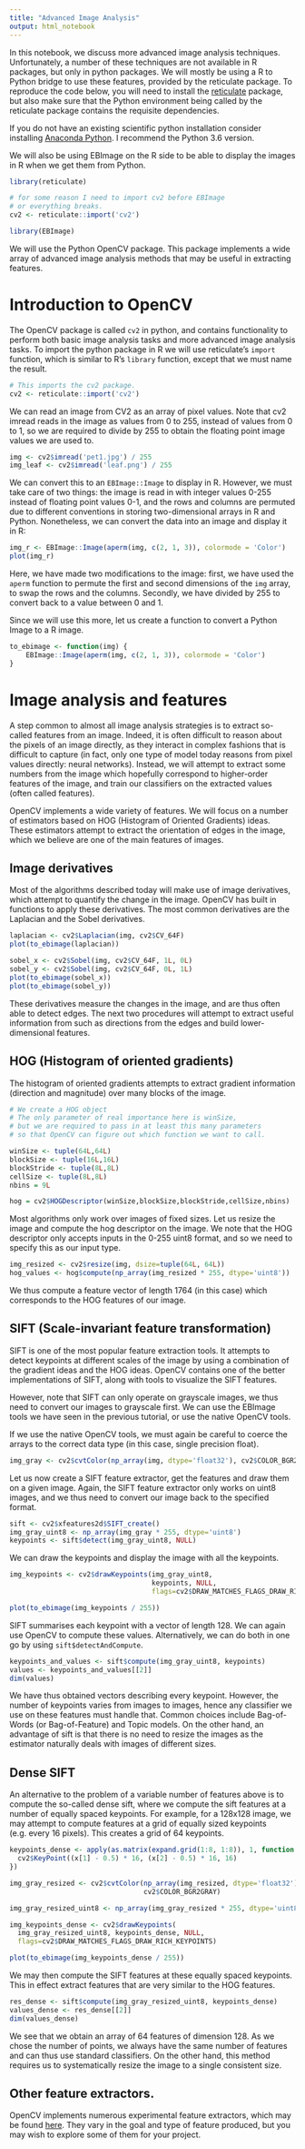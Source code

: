 ```yaml
---
title: "Advanced Image Analysis"
output: html_notebook
---
```


In this notebook, we discuss more advanced image analysis techniques. Unfortunately,
a number of these techniques are not available in R packages, but only in python packages.
We will mostly be using a R to Python bridge to use these features, provided by the reticulate
package. To reproduce the code below, you will need to install the [reticulate](https://rstudio.github.io/reticulate/articles/introduction.html)
package, but also make sure that the Python environment being called by the reticulate
package contains the requisite dependencies.

If you do not have an existing scientific python installation consider installing
[Anaconda Python](https://www.anaconda.com/download/). I recommend the Python 3.6
version.

We will also be using EBImage on the R side to be able to display the images in R
when we get them from Python.

```r
library(reticulate)

# for some reason I need to import cv2 before EBImage
# or everything breaks.
cv2 <- reticulate::import('cv2')

library(EBImage)
```

We will use the Python OpenCV package. This package implements a wide array of advanced
image analysis methods that may be useful in extracting features.

# Introduction to OpenCV

The OpenCV package is called `cv2` in python, and contains functionality to
perform both basic image analysis tasks and more advanced image analysis tasks.
To import the python package in R we will use reticulate's `import` function,
which is similar to R's `library` function, except that we must name the result.

```r
# This imports the cv2 package.
cv2 <- reticulate::import('cv2')
```

We can read an image from CV2 as an array of pixel values. Note that cv2 imread
reads in the image as values from 0 to 255, instead of values from 0 to 1, so
we are required to divide by 255 to obtain the floating point image values
we are used to.
```r
img <- cv2$imread('pet1.jpg') / 255
img_leaf <- cv2$imread('leaf.png') / 255
```

We can convert this to an `EBImage::Image` to display in R. However, we must take
care of two things: the image is read in with integer values 0-255 instead of
floating point values 0-1, and the rows and columns are permuted due to different
conventions in storing two-dimensional arrays in R and Python. Nonetheless, we can
convert the data into an image and display it in R:

```r
img_r <- EBImage::Image(aperm(img, c(2, 1, 3)), colormode = 'Color')
plot(img_r)
```

Here, we have made two modifications to the image: first, we have used
the `aperm` function to permute the first and second dimensions of the `img`
array, to swap the rows and the columns. Secondly, we have divided by 255
to convert back to a value between 0 and 1.

Since we will use this more, let us create a function to convert a Python Image
to a R image.

```r
to_ebimage <- function(img) {
    EBImage::Image(aperm(img, c(2, 1, 3)), colormode = 'Color')
}
```

# Image analysis and features

A step common to almost all image analysis strategies is to extract so-called features
from an image. Indeed, it is often difficult to reason about the pixels of an image
directly, as they interact in complex fashions that is difficult to capture (in fact,
only one type of model today reasons from pixel values directly: neural networks).
Instead, we will attempt to extract some numbers from the image which hopefully correspond
to higher-order features of the image, and train our classifiers on the extracted values
(often called features).

OpenCV implements a wide variety of features. We will focus on a number of estimators
based on HOG (Histogram of Oriented Gradients) ideas. These estimators attempt to
extract the orientation of edges in the image, which we believe are one of the main
features of images.

## Image derivatives

Most of the algorithms described today will make use of image derivatives, which
attempt to quantify the change in the image. OpenCV has built in functions to
apply these derivatives. The most common derivatives are the Laplacian and the
Sobel derivatives.

```r
laplacian <- cv2$Laplacian(img, cv2$CV_64F)
plot(to_ebimage(laplacian))
```

```r
sobel_x <- cv2$Sobel(img, cv2$CV_64F, 1L, 0L)
sobel_y <- cv2$Sobel(img, cv2$CV_64F, 0L, 1L)
plot(to_ebimage(sobel_x))
plot(to_ebimage(sobel_y))
```

These derivatives measure the changes in the image, and are thus often
able to detect edges. The next two procedures will attempt to extract
useful information from such as directions from the edges and build
lower-dimensional features.

## HOG (Histogram of oriented gradients)

The histogram of oriented gradients attempts to extract gradient information
(direction and magnitude) over many blocks of the image.

```r
# We create a HOG object
# The only parameter of real importance here is winSize,
# but we are required to pass in at least this many parameters
# so that OpenCV can figure out which function we want to call.

winSize <- tuple(64L,64L)
blockSize <- tuple(16L,16L)
blockStride <- tuple(8L,8L)
cellSize <- tuple(8L,8L)
nbins = 9L

hog = cv2$HOGDescriptor(winSize,blockSize,blockStride,cellSize,nbins)
```

Most algorithms only work over images of fixed sizes. Let us resize the image
and compute the hog descriptor on the image. We note that the HOG descriptor
only accepts inputs in the 0-255 uint8 format, and so we need to specify
this as our input type.
```r
img_resized <- cv2$resize(img, dsize=tuple(64L, 64L))
hog_values <- hog$compute(np_array(img_resized * 255, dtype='uint8'))
```

We thus compute a feature vector of length 1764 (in this case) which corresponds
to the HOG features of our image.

## SIFT (Scale-invariant feature transformation)

SIFT is one of the most popular feature extraction tools. It attempts to detect keypoints
at different scales of the image by using a combination of the gradient ideas and the
HOG ideas. OpenCV contains one of the better implementations of SIFT, along with
tools to visualize the SIFT features.

However, note that SIFT can only operate on grayscale images, we thus need to convert
our images to grayscale first. We can use the EBImage tools we have seen in the previous
tutorial, or use the native OpenCV tools.

If we use the native OpenCV tools, we must again be careful to coerce the arrays
to the correct data type (in this case, single precision float).

```r
img_gray <- cv2$cvtColor(np_array(img, dtype='float32'), cv2$COLOR_BGR2GRAY)
```

Let us now create a SIFT feature extractor, get the features and draw them
on a given image. Again, the SIFT feature extractor only works on uint8 images,
and we thus need to convert our image back to the specified format.

```r
sift <- cv2$xfeatures2d$SIFT_create()
img_gray_uint8 <- np_array(img_gray * 255, dtype='uint8')
keypoints <- sift$detect(img_gray_uint8, NULL)
```

We can draw the keypoints and display the image with all the keypoints.
```r
img_keypoints <- cv2$drawKeypoints(img_gray_uint8,
                                   keypoints, NULL,
                                   flags=cv2$DRAW_MATCHES_FLAGS_DRAW_RICH_KEYPOINTS)

plot(to_ebimage(img_keypoints / 255))
```

SIFT summarises each keypoint with a vector of length 128. We can again use OpenCV
to compute these values. Alternatively, we can do both in one go by using
`sift$detectAndCompute`.
```r
keypoints_and_values <- sift$compute(img_gray_uint8, keypoints)
values <- keypoints_and_values[[2]]
dim(values)
```

We have thus obtained vectors describing every keypoint. However, the number
of keypoints varies from images to images, hence any classifier we use on these
features must handle that. Common choices include Bag-of-Words (or Bag-of-Feature)
and Topic models. On the other hand, an advantage of sift is that there is no
need to resize the images as the estimator naturally deals with images of
different sizes.

## Dense SIFT

An alternative to the problem of a variable number of features above is to compute
the so-called dense sift, where we compute the sift features at a number of equally
spaced keypoints. For example, for a 128x128 image, we may attempt to compute features
at a grid of equally sized keypoints (e.g. every 16 pixels). This creates a grid
of 64 keypoints.

```r
keypoints_dense <- apply(as.matrix(expand.grid(1:8, 1:8)), 1, function (x) {
  cv2$KeyPoint((x[1] - 0.5) * 16, (x[2] - 0.5) * 16, 16)
})
```

```r
img_gray_resized <- cv2$cvtColor(np_array(img_resized, dtype='float32'),
                                 cv2$COLOR_BGR2GRAY)

img_gray_resized_uint8 <- np_array(img_gray_resized * 255, dtype='uint8')

img_keypoints_dense <- cv2$drawKeypoints(
  img_gray_resized_uint8, keypoints_dense, NULL,
  flags=cv2$DRAW_MATCHES_FLAGS_DRAW_RICH_KEYPOINTS)

plot(to_ebimage(img_keypoints_dense / 255))
```

We may then compute the SIFT features at these equally spaced keypoints. This in
effect extract features that are very similar to the HOG features.

```r
res_dense <- sift$compute(img_gray_resized_uint8, keypoints_dense)
values_dense <- res_dense[[2]]
dim(values_dense)
```

We see that we obtain an array of 64 features of dimension 128. As we chose the number
of points, we always have the same number of features and can thus use standard classifiers.
On the other hand, this method requires us to systematically resize the image to a single
consistent size.

## Other feature extractors.

OpenCV implements numerous experimental feature extractors, which may be found
[here](https://docs.opencv.org/3.4.0/d7/d7a/group__xfeatures2d__experiment.html).
They vary in the goal and type of feature produced, but you may wish to explore
some of them for your project.